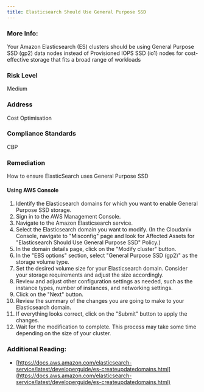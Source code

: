 ```yaml
---
title: Elasticsearch Should Use General Purpose SSD
---
```


### More Info:

Your Amazon Elasticsearch (ES) clusters should be using General Purpose SSD (gp2) data nodes instead of Provisioned IOPS SSD (io1) nodes for cost-effective storage that fits a broad range of workloads

### Risk Level

Medium

### Address

Cost Optimisation

### Compliance Standards

CBP

### Remediation

How to ensure ElasticSearch uses General Purpose SSD

#### Using AWS Console

1. Identify the Elasticsearch domains for which you want to enable General Purpose SSD storage.
2. Sign in to the AWS Management Console.
3. Navigate to the Amazon Elasticsearch service.
4. Select the Elasticsearch domain you want to modify.
   (In the Cloudanix Console, navigate to "Misconfig" page and look for Affected Assets for "Elasticsearch Should Use General Purpose SSD" Policy.)
5. In the domain details page, click on the "Modify cluster" button.
6. In the "EBS options" section, select "General Purpose SSD (gp2)" as the storage volume type.
7. Set the desired volume size for your Elasticsearch domain. Consider your storage requirements and adjust the size accordingly.
8. Review and adjust other configuration settings as needed, such as the instance types, number of instances, and networking settings.
9. Click on the "Next" button.
10. Review the summary of the changes you are going to make to your Elasticsearch domain.
11. If everything looks correct, click on the "Submit" button to apply the changes.
12. Wait for the modification to complete. This process may take some time depending on the size of your cluster.

### Additional Reading:

- [https://docs.aws.amazon.com/elasticsearch-service/latest/developerguide/es-createupdatedomains.html](https://docs.aws.amazon.com/elasticsearch-service/latest/developerguide/es-createupdatedomains.html)
